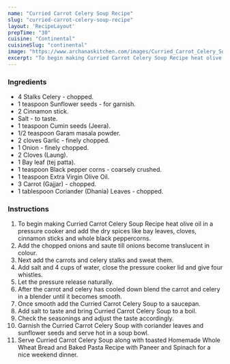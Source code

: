 ---
name: "Curried Carrot Celery Soup Recipe"
slug: "curried-carrot-celery-soup-recipe"
layout: 'RecipeLayout'
prepTime: "30"
cuisine: "Continental"
cuisineSlug: "continental"
image: "https://www.archanaskitchen.com/images/Curried_Carrot_Celery_Soup_Recipe_2_1600.jpg"
excerpt: "To begin making Curried Carrot Celery Soup Recipe heat olive oil in a pressure cooker and add the dry spices like bay leaves, cloves, cinnamon sticks and whole black peppercorns"
---

### Ingredients

- 4 Stalks Celery - chopped.
- 1 teaspoon Sunflower seeds - for garnish.
- 2 Cinnamon stick.
- Salt - to taste.
- 1 teaspoon Cumin seeds (Jeera).
- 1/2 teaspoon Garam masala powder.
- 2 cloves Garlic - finely chopped.
- 1 Onion - finely chopped.
- 2 Cloves (Laung).
- 1 Bay leaf (tej patta).
- 1 teaspoon Black pepper corns - coarsely crushed.
- 1 teaspoon Extra Virgin Olive Oil.
- 3 Carrot (Gajjar) - chopped.
- 1 tablespoon Coriander (Dhania) Leaves - chopped.

### Instructions

1. To begin making Curried Carrot Celery Soup Recipe heat olive oil in a pressure cooker and add the dry spices like bay leaves, cloves, cinnamon sticks and whole black peppercorns.
1. Add the chopped onions and saute till onions become translucent in colour.
1. Next add the carrots and celery stalks and sweat them.
1. Add salt and 4 cups of water, close the pressure cooker lid and give four whistles.
1. Let the pressure release naturally.
1. After the carrot and celery has cooled down blend the carrot and celery in a blender until it becomes smooth.
1. Once smooth add the Curried Carrot Celery Soup to a saucepan.
1. Add salt to taste and bring Curried Carrot Celery Soup to a boil.
1. Check the seasonings and adjust the taste accordingly.
1. Garnish the Curried Carrot Celery Soup with coriander leaves and sunflower seeds and serve hot in a soup bowl.
1. Serve Curried Carrot Celery Soup along with toasted  Homemade Whole Wheat Bread and Baked Pasta Recipe with Paneer and Spinach for a nice weekend dinner.
